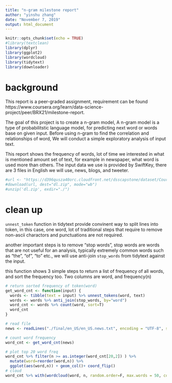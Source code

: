 ```yaml
---
title: "n-gram milestone report"
author: "yinshu zhang"
date: "November 7, 2019"
output: html_document
---
```


```r
knitr::opts_chunk$set(echo = TRUE)
#library(textclean)
library(dplyr)
library(ggplot2)
library(wordcloud)
library(tidytext)
library(downloader)
```

# background
This report is a peer-graded assignment, requirement can be found https://www.coursera.org/learn/data-science-project/peer/BRX21/milestone-report.

The goal of this project is to create a n-gram model, A n-gram model is a type of probabilitstic language model, for predicting next word or words base on given input. Before using n-gram to find the correlation and relationships of word, We will conduct a simple exploratory analysis of input text.

This report shows the frequency of words, lot of time we interested in what is mentioned amount set of text, for example in newspaper, what word is used more than others. The input data we use is provided by SwiftKey, there are 3 files in English we will use, news, blogs, and tweeter. 

```r
#url <- "https://d396qusza40orc.cloudfront.net/dsscapstone/dataset/Coursera-SwiftKey.zip"
#download(url, dest="dl.zip", mode="wb")
#unzip('dl.zip', exdir="./")
```

# clean up 
`unnest_token` function in tidytext provide convinent way to split lines into token, in this case, one word, lot of traditional steps that require to remove non-ascii charactors and punctuations are not required.

another important steps is to remove "stop words", stop words are words that are not useful for an analysis, typically extremely common words such as “the”, “of”, “to” etc., we will use anti-join `stop_words` from tidytext against the input.

this function shows 3 simple steps to return a list of frequency of all words, and sort the frequency too. Two columns are word, and frequency(n)

```r
# return sorted frequency of token(word)
get_word_cnt <- function(input) {
  words <- tibble(text = input) %>% unnest_tokens(word, text)
  words <- words %>% anti_join(stop_words, by="word")
  word_cnt <- words %>% count(word, sort=T)
  word_cnt
}
```


```r
# read file
news <- readLines("./final/en_US/en_US.news.txt", encoding = "UTF-8", skipNul = T, n=10000)

# count word frequency
word_cnt <- get_word_cnt(news)

# plot top 20 word freq
word_cnt %>% filter(n >= as.integer(word_cnt[20,2]) ) %>%
  mutate(word=reorder(word,n)) %>%
  ggplot(aes(word,n)) + geom_col()+ coord_flip()
# cloud
word_cnt %>% with(wordcloud(word, n, random.order=F, max.words = 50, colors=brewer.pal(6,"Dark2")))

```



